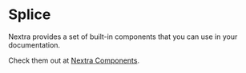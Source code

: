 # Splice

Nextra provides a set of built-in components that you can use in your documentation.

Check them out at [Nextra Components](https://nextra.site/docs/built-ins).